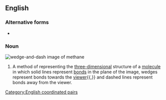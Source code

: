 ==English==

===Alternative forms===
* {{l|en|wedge and dash}}

===Noun===
[[Image:Methane-2D-stereo.svg|thumb|wedge-and-dash image of methane]]
{{en-noun|head=[[wedge]]-and-[[dash]]|es}}

# {{lb|en|chemistry}} A method of representing the [[three-dimensional]] structure of a [[molecule]] in which solid lines represent [[bond]]s in the plane of the image, wedges represent bonds towards the [[viewer]]{{,}} and dashed lines represent bonds away from the viewer.

[[Category:English coordinated pairs]]
